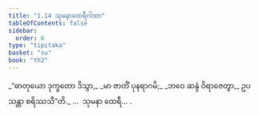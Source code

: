 ```yaml
---
title: "1.14 သုမနာထေရီဂါထာ"
tableOfContents: false
sidebar:
  order: 6
type: "tipitaka"
basket: "su"
book: "th2"
---
```



<DynamicBreadcrumb />

<Division number="14" book="th2">

<Paragraph number="28" type="verses" book="th2">
_“ဓာတုယော ဒုက္ခတော ဒိသွာ,_  
_မာ ဇာတိံ ပုနရာဂမိ;_  
_ဘဝေ ဆန္ဒံ ဝိရာဇေတွာ,_  
ဥပသန္တာ စရိဿသီ”တိ._  


</Paragraph>
</Division>

<Paragraph number="29" type="center" book="th2">
…  သုမနာ ထေရီ… .
</Paragraph>
